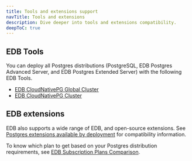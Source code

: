 ```yaml
---
title: Tools and extensions support
navTitle: Tools and extensions
description: Dive deeper into tools and extensions compatibility.
deepToC: true
---
```


## EDB Tools

You can deploy all Postgres distributions (PostgreSQL, EDB Postgres Advanced Server, and EDB Postgres Extended Server) with the following EDB Tools.

- [EDB CloudNativePG Global Cluster](/postgres_distributed_for_kubernetes/latest/)
- [EDB CloudNativePG Cluster](/postgres_for_kubernetes/latest/)

## EDB extensions

EDB also supports a wide range of EDB, and open-source extensions. See [Postgres extensions available by deployment](/pg_extensions) for compatibility information.

To know which plan to get based on your Postgres distribution requirements, see [EDB Subscription Plans Comparison](https://www.enterprisedb.com/products/plans-comparison).